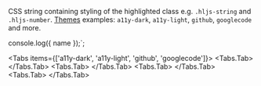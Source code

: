 

CSS string containing styling of the highlighted class e.g. `.hljs-string` and `.hljs-number`. [Themes](https://github.com/highlightjs/highlight.js/tree/main/src/styles) examples: `a11y-dark`, `a11y-light`, `github`, `googlecode` and more.

console.log({ name });`;

<Tabs items={['a11y-dark', 'a11y-light', 'github', 'googlecode']}>
  <Tabs.Tab>
    <AnnotativeCode
      languageFn={languageFn}
      themeCss={themeCssA11yDark}
      content={content}
    />
  </Tabs.Tab>
  <Tabs.Tab>
    <AnnotativeCode
      languageFn={languageFn}
      themeCss={themeCssA11yLight}
      content={content}
    />
  </Tabs.Tab>
  <Tabs.Tab>
    <AnnotativeCode
      languageFn={languageFn}
      themeCss={themeCssGithub}
      content={content}
    />
  </Tabs.Tab>
  <Tabs.Tab>
    <AnnotativeCode
      languageFn={languageFn}
      themeCss={themeCssGoogleCode}
      content={content}
    />
  </Tabs.Tab>
</Tabs>
